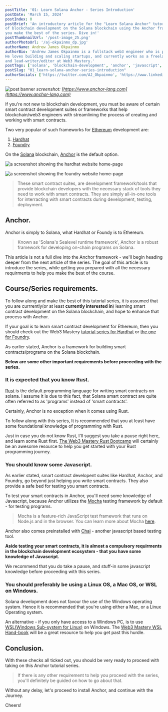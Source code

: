 ```yaml
---
postTitle: '01: Learn Solana Anchor - Series Introduction'
postDate: 'March 15, 2024'
postIndex: 0
postBrief: 'An introductory article for the "Learn Solana Anchor" tutorial series. Get prepared to dive into the world
of blockchain development on the Solana blockchain using the Anchor framework. Discover the needed requirements to help 
you make the best of the series. Dive in!'
postThumbnailUrl: '/post-image_25.png'
authorPhotoUrl: '/aj-okpainmo_dp.jpg'
authorName: Andrew James Okpainmo
authorBio: 'Andrew James Okpainmo is a fullstack web3 engineer who is passionate about web3 and blockchain technology.
He loves building and scaling startups, and currently works as a freelance software engineer. He is also the founder
and lead-writer/editor at Web3 Mastery.'
postTags: ['solana', 'blockchain-development', 'anchor', 'javascript', 'typescript', 'software-development']
postSlug: "01_learn-solana-anchor-series-introduction"
authorSocials: ['https://twitter.com/AJ_Okpainmo', 'https://www.linkedin.com/in/okpainmo-andrew/', 'https://github.com/Okpainmo']
---
```


![post banner](/post-image_25.png)
*screenshot: [https://www.anchor-lang.com](https://www.anchor-lang.com)*

If you're not new to blockchain development, you must be aware of certain smart contract development suites or frameworks that help blockchain/web3 engineers with streamlining the process of creating and working with smart contracts.

Two very popular of such frameworks for [Ethereum](https://ethereum.org/en/) development are:

1. [Hardhat](https://hardhat.org/)
2. [Foundry](https://book.getfoundry.sh/)

On the [Solana](https://solana.com) blockchain, [Anchor](https://www.anchor-lang.com) is the default option. 

![a screenshot showing the hardhat website home-page](/post-image_21.png)

![a screenshot showing the foundry website home-page](/post-image_16.png)

> These smart contract suites, are development framework/tools that provide blockchain developers with the necessary stack of tools they need to work with smart contracts. They are simply all-in-one tools for interracting with smart contracts during development, testing, deployment.

## Anchor.

Anchor is simply to Solana, what Hardhat or Foundy is to Ethereum.

> Known as 'Solana's Sealevel runtime framework', Anchor is a robust framework for developing on-chain programs on Solana.

This article is not a full dive into the Anchor framework - we'll begin heading deeper from the next article of the series. The goal of this article is to introduce the series, while getting you prepared with all the necessary requirments to help you make the best of the course.

## Course/Series requirements.

To follow along and make the best of this tutorial series, it is assumed that you are currrently(or at least **currently interested in**) learning smart contract development on the Solana blockchain, and hope to enhance that process with Anchor.

If your goal is to learn smart contract development for Ethereum, then you should check out the Web3 Mastery [tutorial series for Hardhat](https://web3mastery.org/posts/hardhat) or [the one for Foundry](https://web3mastery.org/posts/foundry).

As earlier stated, Anchor is a framework for building smart contracts/programs on the Solana blockchain.

**Below are some other important requirements before proceeding with the series.**

### It is expected that you know Rust.

[Rust](https://www.rust-lang.org) is the default programming language for writing smart contracts on solana. I assume it is due to this fact, that Solana smart contract are quite often referred to as 'programs' instead of 'smart contracts'.

Certainly, Anchor is no exception when it comes using Rust. 

To follow along with this series, It is recommended that you at least have some foundational knowledge of programming with Rust.

Just in case you do not know Rust, I'll suggest you take a pause right here, and learn some Rust first. [The Web3 Mastery Rust Bootcamp](https://web3mastery.org/posts/rust) will certainly be an awesome resource to help you get started with your Rust programming journey.

### You should know some Javascript.

As earlier stated, smart contract developent suites like Hardhat, Anchor, and Foundry, go beyond just helping you write smart contracts. They also provide a safe bed for testing you smart contracts.

To test your smart contracts in Anchor, you'll need some knowledge of Javascript, because Anchor utilizes the [Mocha](https://mochajs.org/) testing framework by default - for testing programs.

> Mocha is a feature-rich JavaScript test framework that runs on Node.js and in the browser. You can learn more about Mocha [here](https://mochajs.org/). 

Anchor also comes preinstalled with [Chai](https://www.chaijs.com/) - another javascript based testing tool.

**Aside testing your smart contracts, it is almost a compulsory requirments in the blockchain development ecosystem - that you have some knowledge of Javascript.**

We recommend that you do take a pause, and stuff-in some javascript knowledge before proceeding with this series.

### You should preferably be using a Linux OS, a Mac OS, or WSL on Windows.

Solana development does not favour the use of the Windows operating system. Hence it is recommended that you're using either a Mac, or a Linux Operating system.

An alternative - if you only have access to a Windows PC, is to use [WSL(Windows Sub-system for Linux)](https://learn.microsoft.com/en-us/windows/wsl/) on Windows. The [Web3 Mastery WSL Hand-book](https://web3mastery.org/posts/wsl) will be a great resource to help you get past this hurdle. 

## Conclusion.

With these checks all ticked out, you should be very ready to proceed with taking on this Anchor tutorial series.

> If there is any other requirement to help you proceed with the series, you'll definitely be guided on how to go about that.

Without any delay, let's proceed to install Anchor, and continue with the Journey.

Cheers!
